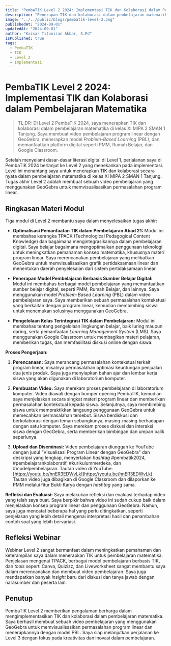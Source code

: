 ```yaml
---
title: "PembaTIK Level 2 2024: Implementasi TIK dan Kolaborasi dalam Pembelajaran Matematika"
description: "Penerapan TIK dan kolaborasi dalam pembelajaran matematika di kelas XI MIPA 2 SMAN 1 Tanjung melalui pembuatan video pembelajaran program linear dengan GeoGebra."
image: "../../public/blogs/pembatik-level-2.png"
publishedAt: "2024-09-01"
updatedAt: "2024-09-01"
author: "Kaisar Titoniran Akbar, S.Pd"
isPublished: true
tags:
  - PembaTIK
  - TIK
  - Level 2
  - Implementasi
---
```


# PembaTIK Level 2 2024: Implementasi TIK dan Kolaborasi dalam Pembelajaran Matematika

> TL;DR: Di Level 2 PembaTIK 2024, saya menerapkan TIK dan kolaborasi dalam pembelajaran matematika di kelas XI MIPA 2 SMAN 1 Tanjung. Saya membuat video pembelajaran program linear dengan GeoGebra, menerapkan model *Problem-Based Learning* (PBL), dan memanfaatkan platform digital seperti PMM, Rumah Belajar, dan Google Classroom.

Setelah  menyelami  dasar-dasar  literasi  digital  di  Level  1,  perjalanan  saya  di  PembaTIK  2024  berlanjut  ke  Level  2  yang  menekankan  pada  implementasi.  Level  ini  menantang  saya  untuk  menerapkan  TIK  dan  kolaborasi  secara  nyata  dalam  pembelajaran  matematika  di  kelas  XI  MIPA  2  SMAN  1  Tanjung.  Tugas  akhir  Level  2  adalah  membuat  sebuah  video  pembelajaran  yang  menggunakan  GeoGebra  untuk  memvisualisasikan  permasalahan  program  linear.

## Ringkasan Materi Modul

Tiga modul di Level 2  membantu  saya  dalam  menyelesaikan  tugas  akhir:

* **Optimalisasi Pemanfaatan TIK dalam Pembelajaran Abad 21:** Modul  ini  membahas  kerangka  TPACK  (Technological Pedagogical Content Knowledge)  dan  bagaimana  mengintegrasikannya  dalam  pembelajaran  digital.  Saya  belajar  bagaimana  mengoptimalkan  penggunaan  teknologi  untuk  meningkatkan  pemahaman  konsep  matematika,  khususnya  materi  program  linear.  Saya  merencanakan  pembelajaran  yang  melibatkan  GeoGebra  untuk  memvisualisasikan  grafik  pertidaksamaan  linear  dan  menentukan  daerah  penyelesaian  dari  sistem  pertidaksamaan  linear.

* **Penerapan Model Pembelajaran Berbasis Sumber Belajar Digital:** Modul ini  membahas  berbagai  model  pembelajaran  yang  memanfaatkan  sumber  belajar  digital,  seperti  PMM,  Rumah  Belajar,  dan  lainnya.  Saya  menggunakan  model  *Problem-Based  Learning*  (PBL)  dalam  video  pembelajaran  saya.  Saya  memberikan  sebuah  permasalahan  kontekstual  yang  berkaitan  dengan  program  linear,  kemudian  membimbing  siswa  untuk  menemukan  solusinya  menggunakan  GeoGebra.

* **Pengelolaan Kelas Terintegrasi TIK dalam Pembelajaran:** Modul ini  membahas  tentang  pengelolaan  lingkungan  belajar,  baik  luring  maupun  daring,  serta  pemanfaatan  *Learning  Management  System*  (LMS).  Saya  menggunakan  Google  Classroom  untuk  membagikan  materi  pelajaran,  memberikan  tugas,  dan  memfasilitasi  diskusi  online  dengan  siswa.


**Proses Pengerjaan:**

1. **Perencanaan:** Saya  merancang  permasalahan  kontekstual  terkait  program  linear,  misalnya  permasalahan  optimasi  keuntungan  penjualan  dua  jenis  produk.  Saya  juga  menyiapkan  bahan  ajar  dan  lembar  kerja  siswa  yang  akan  digunakan  di  laboratorium  komputer.

2. **Pembuatan Video:**  Saya  merekam  proses  pembelajaran  di  laboratorium  komputer.  Video  diawali  dengan  bumper  opening  PembaTIK,  kemudian  saya  menjelaskan  secara  singkat  materi  program  linear  dan  memberikan  permasalahan  kontekstual  kepada  siswa.  Selanjutnya,  saya  membimbing  siswa  untuk  mempraktikkan  langsung  penggunaan  GeoGebra  untuk  memecahkan  permasalahan  tersebut.  Siswa  berdiskusi  dan  berkolaborasi  dengan  teman  sebangkunya,  masing-masing  berhadapan  dengan  satu  komputer.  Saya  merekam  proses  diskusi  dan  interaksi  siswa  dengan  GeoGebra,  serta  memberikan  bimbingan  dan  umpan  balik  seperlunya.

3. **Upload dan Diseminasi:**  Video  pembelajaran  diunggah  ke  YouTube  dengan  judul  "Visualisasi  Program  Linear  dengan  GeoGebra"  dan  deskripsi  yang  lengkap,  menyertakan  *hashtag*  #pembatik2024,  #pembelajarankolaboratif,  #kurikulummerdeka,  dan  #modelpembelajaran.  Tautan  video  di  YouTube:  [https://youtu.be/hnER3EDWvLk](https://youtu.be/hnER3EDWvLk)  Tautan  video  juga  dibagikan  di  Google  Classroom  dan  dilaporkan  ke  PMM  melalui  fitur  Bukti  Karya  dengan  *hashtag*  yang  sama.

**Refleksi dan Evaluasi:** Saya  melakukan  refleksi  dan  evaluasi  terhadap  video  yang  telah  saya  buat.  Saya  berpikir  bahwa  video  ini  sudah  cukup  baik  dalam  menjelaskan  konsep  program  linear  dan  penggunaan  GeoGebra.  Namun,  saya  juga  mencatat  beberapa  hal  yang  perlu  ditingkatkan,  seperti  penjelasan  yang  lebih  detail  mengenai  interpretasi  hasil  dan  penambahan  contoh  soal  yang  lebih  bervariasi.

## Refleksi Webinar

Webinar  Level  2  sangat  bermanfaat  dalam  meningkatkan  pemahaman  dan  keterampilan  saya  dalam  menerapkan  TIK  untuk  pembelajaran  matematika.  Penjelasan  mengenai  TPACK,  berbagai  model  pembelajaran  berbasis  TIK,  dan  *tools*  seperti  Canva,  Quizizz,  dan  Liveworksheet  sangat  membantu  saya  dalam  merencanakan  dan  membuat  video  pembelajaran.  Saya  juga  mendapatkan  banyak  *insight*  baru  dari  diskusi  dan  tanya  jawab  dengan  narasumber  dan  peserta  lain.


## Penutup

PembaTIK  Level  2  memberikan  pengalaman  berharga  dalam  mengimplementasikan  TIK  dan  kolaborasi  dalam  pembelajaran  matematika.  Saya  berhasil  membuat  sebuah  video  pembelajaran  yang  menggunakan  GeoGebra  untuk  memvisualisasikan  permasalahan  program  linear  dan  menerapkannya  dengan  model  PBL.  Saya  siap  melanjutkan  perjalanan  ke  Level  3  dengan  fokus  pada  kreativitas  dan  inovasi  dalam  pembelajaran.